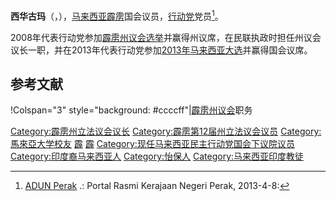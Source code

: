 {{Infobox Officeholder
|honorific-prefix = [[马来西亚封衔|尊敬的]]
|name             = 西华古玛
|original_name    = Sivakumar A/L Varatharajunaidu
|honorific-suffix = [[国会议员|国会议员]]
|image            = 
|image_wide       = 
|caption          = 

|constituency_MP  = {{pc|华都牙也}}
|parliament       = 馬來西亞国会下议院
|term_start       = {{pmd|13a}}
|term_end         = 
|predecessor      = [[冯宝君|冯宝君]]（[[人民联盟_(马来西亚)|民联]][[民主行动党_(马来西亚)|行动党]]）
|successor        = 
|majority         = 38,410（2013）<br>43,868（2018）

|office2          = [[霹雳州议会|霹雳州议会]][[议长|议长]]
|term_start2      = 2008年4月25日
|term_end2        = 2009年5月7日
|predecessor2     = 朱努斯华希（[[国阵|国阵]][[巫统|巫统]]）
|successor2       = [[甘尼申|甘尼申]]（[[国阵|国阵]][[国大党|国大党]]）<small>（有争议）</small><!--2009霹雳政权危机-->

|constituency_AM3 = {{zyx|端诺}}
|assembly3        = 霹雳州立法议会
|term_start3      = {{pmd|12a}}
|term_end3        = {{pmd|12b}}
|predecessor3     = 李官仁（[[国阵|国阵]][[马来西亚华人公会|马华]]）
|successor3       = [[杨祖强|杨祖强]]（[[人民联盟_(马来西亚)|民联]][[民主行动党_(马来西亚)|行动党]]）
|majority3        = 2,571（2008）

|office4          = {{行动党}}副秘书长
|Sex              = 男
|birth_date       = {{bda|1970|12|05}}
|birth_place      = {{MYS}} {{Perak}}[[怡保|怡保]]
|death_date       = 
|death_place      = 
|othername        = 
|nationality      = {{MYS}}
|party            = {{希盟}}<br>{{行动党}}
|otherparty       = 
|spouse           = 
|children         = 2人
|religion         = [[兴都教|兴都教]]
|occupation       = 政治人物、律师、商人
|profession       = 
|alma_mater       = [[马来亚大学|马来亚大学]]<small>（法学士）</small><small>（工商管理硕士）</small>
|website          = 
|footnotes        = 
}}

'''西华古玛'''（{{lang-ms|Sivakumar A/L Varatharajunaidu}}，{{bd|1970年|12月5日|}}），[[马来西亚|马来西亚]][[霹雳州|霹雳]]{{pc|华都牙也}}国会议员，[[民行党|行动党]]党员<ref>[http://www.perak.gov.my/index.php/kerajaan-negeri/adun-perak ADUN Perak] {{Wayback|url=http://www.perak.gov.my/index.php/kerajaan-negeri/adun-perak |date=20130122011957 }}.: Portal Rasmi Kerajaan Negeri Perak, 2013-4-8:</ref>。

2008年代表行动党参加[[2008年马来西亚大选|霹雳州议会选举]]并赢得{{zyx|端洛}}州议席，在民联执政时担任州议会议长一职，并在2013年代表行动党参加[[2013年马来西亚大选|2013年马来西亚大选]]并赢得{{pc|华都牙也}}国会议席。

==参考文献==
{{Portal box|马来西亚}}
{{Reflist}}

{{start box}}
!Colspan="3" style="background: #ccccff"|[[霹雳州议会|霹雳州议会]]职务
{{S-before|<!--待补充-->}}
{{S-title|{{zyx|端洛}}议员|至今}}
{{S-inc}}
{{end box}}
{{马来西亚人物小作品}}
{{霹雳国会议员}}
{{DEFAULTSORT:Sivakumar, V.}}
[[Category:霹雳州立法议会议长|Category:霹雳州立法议会议长]]
[[Category:霹雳第12届州立法议会议员|Category:霹雳第12届州立法议会议员]]
[[Category:馬來亞大学校友|Category:馬來亞大学校友]]
[[Category:马来西亚第13届国会议员|霹]]
[[Category:马来西亚第14届国会议员|霹]]
[[Category:现任马来西亚民主行动党国会下议院议员|Category:现任马来西亚民主行动党国会下议院议员]]
[[Category:印度裔马来西亚人|Category:印度裔马来西亚人]]
[[Category:怡保人|Category:怡保人]]
[[Category:马来西亚印度教徒|Category:马来西亚印度教徒]]